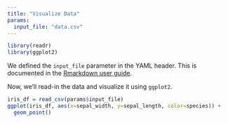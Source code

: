 ```yaml
---
title: "Visualize Data"
params:
  input_file: "data.csv"
---
```


```r
library(readr)
library(ggplot2)
```

We defined the `input_file` parameter in the YAML header. This is documented
in the [Rmarkdown user guide](https://bookdown.org/yihui/rmarkdown/parameterized-reports.html). 

Now, we'll read-in the data and visualize it using `ggplot2`. 

```r
iris_df = read_csv(params$input_file)
ggplot(iris_df, aes(x=sepal_width, y=sepal_length, color=species)) + 
  geom_point()
```